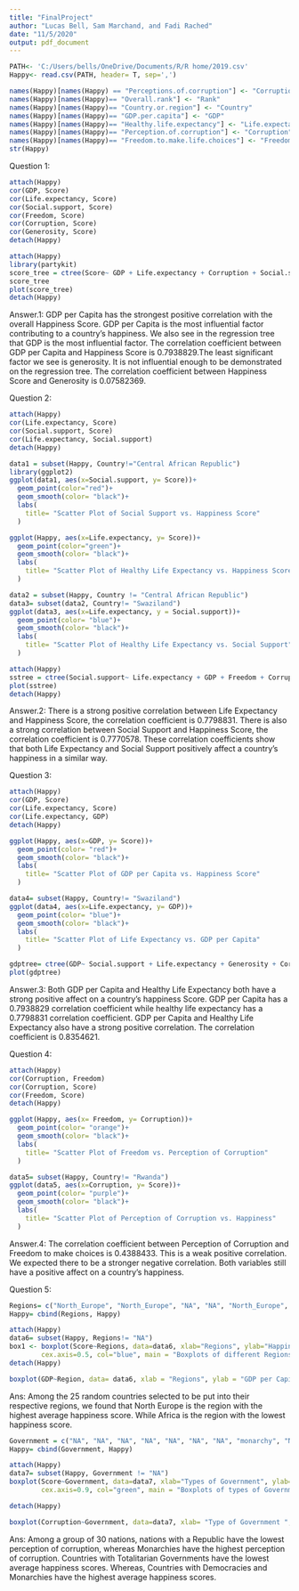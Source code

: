 ---
title: "FinalProject"
author: "Lucas Bell, Sam Marchand, and Fadi Rached"
date: "11/5/2020"
output: pdf_document
---

```{r}
PATH<- 'C:/Users/bells/OneDrive/Documents/R/R home/2019.csv'
Happy<- read.csv(PATH, header= T, sep=',')

names(Happy)[names(Happy) == "Perceptions.of.corruption"] <- "Corruption"
names(Happy)[names(Happy)== "Overall.rank"] <- "Rank"
names(Happy)[names(Happy)== "Country.or.region"] <- "Country"
names(Happy)[names(Happy)== "GDP.per.capita"] <- "GDP"
names(Happy)[names(Happy)== "Healthy.life.expectancy"] <- "Life.expectancy"
names(Happy)[names(Happy)== "Perception.of.corruption"] <- "Corruption"
names(Happy)[names(Happy)== "Freedom.to.make.life.choices"] <- "Freedom"  
str(Happy)
```

Question 1:

```{r}
attach(Happy)
cor(GDP, Score)
cor(Life.expectancy, Score)
cor(Social.support, Score)
cor(Freedom, Score)
cor(Corruption, Score)
cor(Generosity, Score)
detach(Happy)
```

```{r}
attach(Happy)
library(partykit)
score_tree = ctree(Score~ GDP + Life.expectancy + Corruption + Social.support + Freedom + Generosity, data=Happy)
score_tree
plot(score_tree)
detach(Happy)
```

Answer.1:
GDP per Capita has the strongest positive correlation with the overall Happiness Score. GDP per Capita is the most influential factor contributing to a country's happiness. We also see in the regression tree that GDP is the most influential factor. The correlation coefficient between GDP per Capita and Happiness Score is 0.7938829.The least significant factor we see is generosity. It is not influential enough to be demonstrated on the regression tree. The correlation coefficient between Happiness Score and Generosity is 0.07582369.


Question 2:



```{r}
attach(Happy)
cor(Life.expectancy, Score)
cor(Social.support, Score)
cor(Life.expectancy, Social.support)
detach(Happy)
```
```{r}
data1 = subset(Happy, Country!="Central African Republic")
library(ggplot2)
ggplot(data1, aes(x=Social.support, y= Score))+
  geom_point(color="red")+
  geom_smooth(color= "black")+
  labs(
    title= "Scatter Plot of Social Support vs. Happiness Score"
  )
```
```{r}
ggplot(Happy, aes(x=Life.expectancy, y= Score))+ 
  geom_point(color="green")+
  geom_smooth(color= "black")+
  labs(
    title= "Scatter Plot of Healthy Life Expectancy vs. Happiness Score"
  )
```
```{r}
data2 = subset(Happy, Country != "Central African Republic")
data3= subset(data2, Country!= "Swaziland")
ggplot(data3, aes(x=Life.expectancy, y = Social.support))+
  geom_point(color= "blue")+
  geom_smooth(color= "black")+
  labs(
    title= "Scatter Plot of Healthy Life Expectancy vs. Social Support"
  )
```
```{r}
attach(Happy)
sstree = ctree(Social.support~ Life.expectancy + GDP + Freedom + Corruption + Generosity, data= Happy)
plot(sstree)
detach(Happy)
```


Answer.2:
There is a strong positive correlation between Life Expectancy and Happiness Score, the correlation coefficient is 0.7798831. There is also a strong correlation between Social Support and Happiness Score, the correlation coefficient is 0.7770578. These correlation coefficients show that both Life Expectancy and Social Support positively affect a country's happiness in a similar way.  

Question 3:
```{r}
attach(Happy)
cor(GDP, Score)
cor(Life.expectancy, Score)
cor(Life.expectancy, GDP)
detach(Happy)
```

```{r}
ggplot(Happy, aes(x=GDP, y= Score))+
  geom_point(color= "red")+
  geom_smooth(color= "black")+
  labs(
    title= "Scatter Plot of GDP per Capita vs. Happiness Score"
  )
```
```{r}
data4= subset(Happy, Country!= "Swaziland")
ggplot(data4, aes(x=Life.expectancy, y= GDP))+
  geom_point(color= "blue")+
  geom_smooth(color= "black")+
  labs(
    title= "Scatter Plot of Life Expectancy vs. GDP per Capita"
  )
```
```{r}
gdptree= ctree(GDP~ Social.support + Life.expectancy + Generosity + Corruption + Freedom, data= Happy)
plot(gdptree)

```


Answer.3:
Both GDP per Capita and Healthy Life Expectancy both have a strong positive affect on a country's happiness Score. GDP per Capita has a 0.7938829 correlation coefficient while healthy life expectancy has a 0.7798831 correlation coefficient. GDP per Capita and Healthy Life Expectancy also have a strong positive correlation. The correlation coefficient is 0.8354621. 



Question 4:
```{r}
attach(Happy)
cor(Corruption, Freedom)
cor(Corruption, Score)
cor(Freedom, Score)
detach(Happy)
```

```{r}
ggplot(Happy, aes(x= Freedom, y= Corruption))+
  geom_point(color= "orange")+
  geom_smooth(color= "black")+
  labs(
    title= "Scatter Plot of Freedom vs. Perception of Corruption"
  )
```
```{r}
data5= subset(Happy, Country!= "Rwanda")
ggplot(data5, aes(x=Corruption, y= Score))+
  geom_point(color= "purple")+
  geom_smooth(color= "black")+
  labs(
    title= "Scatter Plot of Perception of Corruption vs. Happiness"
  )
```



Answer.4:
The correlation coefficient between Perception of Corruption and Freedom to make choices is 0.4388433. This is a weak positive correlation. We expected there to be a stronger negative correlation. Both variables still have a positive affect on a country's happiness.

Question 5:
```{r}
Regions= c("North_Europe", "North_Europe", "NA", "NA", "North_Europe", "NA", "NA", "NA", "NA", "South_Europe", "NA", "NA", "NA", "NA", "North_Europe", "NA", "South_Europe", "NA", "North_America", "South_Europe", "NA", "NA", "NA", "NA", "NA", "NA", "NA", "NA", "NA", "NA", "NA", "NA", "NA", "NA", "NA", "South_Europe", "NA", "NA", "South_America", "NA", "Asia", "NA", "NA", "NA", "NA", "NA", "NA", "NA", "NA", "NA", "Middle_East", "NA", "NA", "NA", "NA", "NA", "NA", "NA", "NA", "NA", "NA", "South_Europe", "NA", "NA", "NA", "NA", "NA", "NA", "NA", "NA", "NA", "NA", "NA", "NA", "NA", "NA", "NA", "NA", "NA", "NA", "NA", "NA", "NA", "NA", "Africa", "NA", "NA", "NA", "NA", "NA", "NA", "NA", "Asia", "NA", "Asia", "NA", "NA", "NA", "NA", "NA", "NA", "NA", "NA", "NA", "NA", "NA", "NA", "South_America", "NA", "NA", "NA", "Africa", "NA", "NA", "NA", "Middle_East", "NA", "NA", "NA", "NA", "NA", "NA", "NA", "NA", "NA", "NA", "NA", "NA", "NA", "NA", "NA", "NA", "NA", "NA", "Africa", "NA", "Middle_East", "Africa", "Africa", "Asia", "NA", "NA", "NA", "NA", "NA", "NA", "NA", "NA", "NA", "NA", "NA", "NA", "NA", "NA", "NA", "NA")
Happy= cbind(Regions, Happy)
```


```{r}
attach(Happy)
data6= subset(Happy, Regions!= "NA")
box1 <- boxplot(Score~Regions, data=data6, xlab="Regions", ylab="Happiness Scores", 
        cex.axis=0.5, col="blue", main = "Boxplots of different Regions vs. Happiness Score")
detach(Happy)
```
```{r}
boxplot(GDP~Region, data= data6, xlab = "Regions", ylab = "GDP per Capita", cex.axis= 0.4, col="red", main= "Boxplots of Regions and their GDP per Capita")
```


Ans: Among the 25 random countries selected to be put into their respective regions, we found that North Europe is the region with the highest average happiness score. While Africa is the region with the lowest happiness score.

```{r}
Government = c("NA", "NA", "NA", "NA", "NA", "NA", "NA", "monarchy", "NA", "NA", "NA", "NA", "NA", "democracy", "monarchy", "NA", "democracy", "democracy", "NA", "republic", "monarchy", "NA", "NA", "NA", "democracy", "democracy", "NA", "NA", "monarchy", "NA", "NA", "NA", "NA", "NA", "republic", "NA", "NA", "NA", "NA", "NA", "NA", "NA", "NA", "NA", "NA", "NA", "NA", "NA", "NA", "NA", "monarchy", "NA", "NA", "NA", "NA", "NA", "NA", "NA", "NA", "totalitarianism", "democracy", "NA", "democracy", "NA", "NA", "NA", "NA", "NA", "NA", "NA", "NA", "NA", "NA", "NA", "NA", "NA", "NA", "NA", "NA", "NA", "NA", "NA", "NA", "democracy", "NA", "NA", "NA", "NA", "NA", "totalitarianism", "NA", "NA", "NA", "NA", "NA", "democracy", "NA", "NA", "NA", "NA", "monarchy", "NA", "NA", "NA", "NA", "NA", "NA", "republic", "monarchy", "NA", "NA", "NA", "NA", "NA", "democracy", "NA", "NA", "monarchy", "NA", "NA", "NA", "NA", "democracy", "NA", "NA", "NA", "NA", "NA", "democracy", "NA", "NA", "NA", "NA", "NA", "NA", "NA", "NA", "NA", "NA", "NA", "NA", "NA", "republic", "monarchy", "NA", "NA", "NA", "NA", "totalitarianism", "NA", "NA", "NA", "democracy", "NA", "NA", "totalitarianism")
Happy= cbind(Government, Happy)
```

```{r}
attach(Happy)
data7= subset(Happy, Government != "NA")
boxplot(Score~Government, data=data7, xlab="Types of Government", ylab="Happiness Scores",
        cex.axis=0.9, col="green", main = "Boxplots of types of Government vs. Happiness Score")

detach(Happy)
```
```{r}
boxplot(Corruption~Government, data=data7, xlab= "Type of Government ", ylab= "Perception of Corruption", cex.axis= 0.9, col="yellow", main="Boxplots of Corruption vs. Type of Government")
```

Ans:
Among a group of 30 nations, nations with a Republic have the lowest perception of corruption, whereas Monarchies have the highest perception of corruption. Countries with Totalitarian Governments have the lowest average happiness scores. Whereas, Countries with Democracies and Monarchies have the highest average happiness scores.

